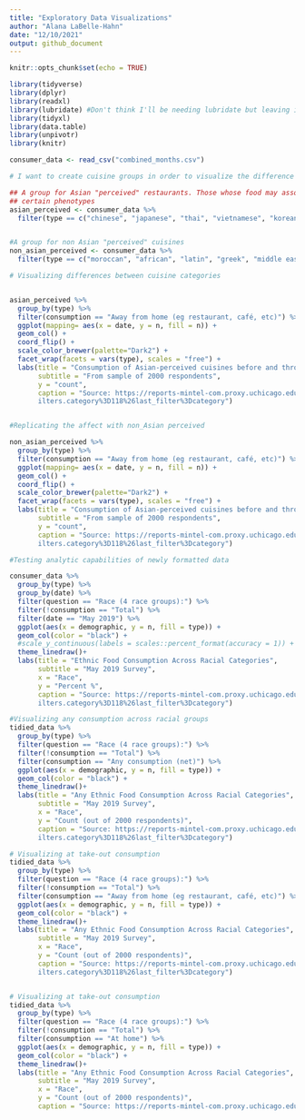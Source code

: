 ```yaml
---
title: "Exploratory Data Visualizations"
author: "Alana LaBelle-Hahn"
date: "12/10/2021"
output: github_document
---
```


```r
knitr::opts_chunk$set(echo = TRUE)

library(tidyverse)
library(dplyr)
library(readxl)
library(lubridate) #Don't think I'll be needing lubridate but leaving it in for now
library(tidyxl)
library(data.table)
library(unpivotr)
library(knitr)

```

```r

consumer_data <- read_csv("combined_months.csv")

```

```r

# I want to create cuisine groups in order to visualize the difference between ethnic food categories

## A group for Asian "perceived" restaurants. Those whose food may associated with 
## certain phenotypes
asian_perceived <- consumer_data %>%
  filter(type == c("chinese", "japanese", "thai", "vietnamese", "korean", "filipino"))


#A group for non Asian "perceived" cuisines
non_asian_perceived <- consumer_data %>%
  filter(type == c("moroccan", "african", "latin", "greek", "middle eastern"))

```

```r
# Visualizing differences between cuisine categories


asian_perceived %>%
  group_by(type) %>%
  filter(consumption == "Away from home (eg restaurant, café, etc)") %>%
  ggplot(mapping= aes(x = date, y = n, fill = n)) + 
  geom_col() +
  coord_flip() +
  scale_color_brewer(palette="Dark2") +
  facet_wrap(facets = vars(type), scales = "free") + 
  labs(title = "Consumption of Asian-perceived cuisines before and throughout the pandemic",
       subtitle = "From sample of 2000 respondents",
       y = "count",
       caption = "Source: https://reports-mintel-com.proxy.uchicago.edu/display/1044545/?fromSearch=%3Ff
       ilters.category%3D118%26last_filter%3Dcategory")


#Replicating the affect with non_Asian perceived

non_asian_perceived %>%
  group_by(type) %>%
  filter(consumption == "Away from home (eg restaurant, café, etc)") %>%
  ggplot(mapping= aes(x = date, y = n, fill = n)) + 
  geom_col() +
  coord_flip() +
  scale_color_brewer(palette="Dark2") +
  facet_wrap(facets = vars(type), scales = "free") + 
  labs(title = "Consumption of Asian-perceived cuisines before and throughout the pandemic",
       subtitle = "From sample of 2000 respondents",
       y = "count",
       caption = "Source: https://reports-mintel-com.proxy.uchicago.edu/display/1044545/?fromSearch=%3Ff
       ilters.category%3D118%26last_filter%3Dcategory")


```


```r
#Testing analytic capabilities of newly formatted data

consumer_data %>%
  group_by(type) %>%
  group_by(date) %>%
  filter(question == "Race (4 race groups):") %>%
  filter(!consumption == "Total") %>%
  filter(date == "May 2019") %>%
  ggplot(aes(x = demographic, y = n, fill = type)) + 
  geom_col(color = "black") + 
  #scale_y_continuous(labels = scales::percent_format(accuracy = 1)) +
  theme_linedraw()+
  labs(title = "Ethnic Food Consumption Across Racial Categories", 
       subtitle = "May 2019 Survey", 
       x = "Race",
       y = "Percent %",
       caption = "Source: https://reports-mintel-com.proxy.uchicago.edu/display/1044545/?fromSearch=%3Ff
       ilters.category%3D118%26last_filter%3Dcategory")

#Visualizing any consumption across racial groups
tidied_data %>%
  group_by(type) %>%
  filter(question == "Race (4 race groups):") %>%
  filter(!consumption == "Total") %>%
  filter(consumption == "Any consumption (net)") %>%
  ggplot(aes(x = demographic, y = n, fill = type)) + 
  geom_col(color = "black") + 
  theme_linedraw()+
  labs(title = "Any Ethnic Food Consumption Across Racial Categories", 
       subtitle = "May 2019 Survey", 
       x = "Race",
       y = "Count (out of 2000 respondents)",
       caption = "Source: https://reports-mintel-com.proxy.uchicago.edu/display/1044545/?fromSearch=%3Ff
       ilters.category%3D118%26last_filter%3Dcategory")

# Visualizing at take-out consumption
tidied_data %>%
  group_by(type) %>%
  filter(question == "Race (4 race groups):") %>%
  filter(!consumption == "Total") %>%
  filter(consumption == "Away from home (eg restaurant, café, etc)") %>%
  ggplot(aes(x = demographic, y = n, fill = type)) + 
  geom_col(color = "black") + 
  theme_linedraw()+
  labs(title = "Any Ethnic Food Consumption Across Racial Categories", 
       subtitle = "May 2019 Survey", 
       x = "Race",
       y = "Count (out of 2000 respondents)",
       caption = "Source: https://reports-mintel-com.proxy.uchicago.edu/display/1044545/?fromSearch=%3Ff
       ilters.category%3D118%26last_filter%3Dcategory")


# Visualizing at take-out consumption
tidied_data %>%
  group_by(type) %>%
  filter(question == "Race (4 race groups):") %>%
  filter(!consumption == "Total") %>%
  filter(consumption == "At home") %>%
  ggplot(aes(x = demographic, y = n, fill = type)) + 
  geom_col(color = "black") + 
  theme_linedraw()+
  labs(title = "Any Ethnic Food Consumption Across Racial Categories", 
       subtitle = "May 2019 Survey", 
       x = "Race",
       y = "Count (out of 2000 respondents)",
       caption = "Source: https://reports-mintel-com.proxy.uchicago.edu/display/1044545/?fromSearch=%3Ff
```

